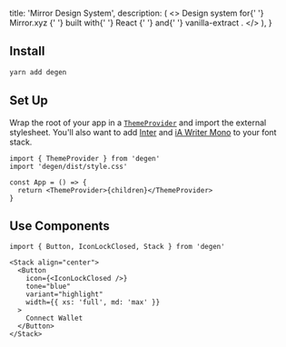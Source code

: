 

  title: 'Mirror Design System',
  description: (
    <>
      Design system for{' '}
      <Link className={styles.link} href="https://mirror.xyz">
        Mirror.xyz
      </Link>{' '}
      built with{' '}
      <Link className={styles.link} href="https://reactjs.org/">
        React
      </Link>{' '}
      and{' '}
      <Link className={styles.link} href="https://vanilla-extract.style/">
        vanilla-extract
      </Link>
      .
    </>
  ),
}

## Install

```bash
yarn add degen
```

## Set Up

Wrap the root of your app in a [`ThemeProvider`](/components/ThemeProvider) and import the external stylesheet. You'll also want to add [Inter](https://rsms.me/inter/) and [iA Writer Mono](https://github.com/iaolo/iA-Fonts/tree/master/iA%20Writer%20Mono) to your font stack.

```tsx
import { ThemeProvider } from 'degen'
import 'degen/dist/style.css'

const App = () => {
  return <ThemeProvider>{children}</ThemeProvider>
}
```

## Use Components

```tsx
import { Button, IconLockClosed, Stack } from 'degen'
```

```tsx live=true expand=true
<Stack align="center">
  <Button
    icon={<IconLockClosed />}
    tone="blue"
    variant="highlight"
    width={{ xs: 'full', md: 'max' }}
  >
    Connect Wallet
  </Button>
</Stack>
```

